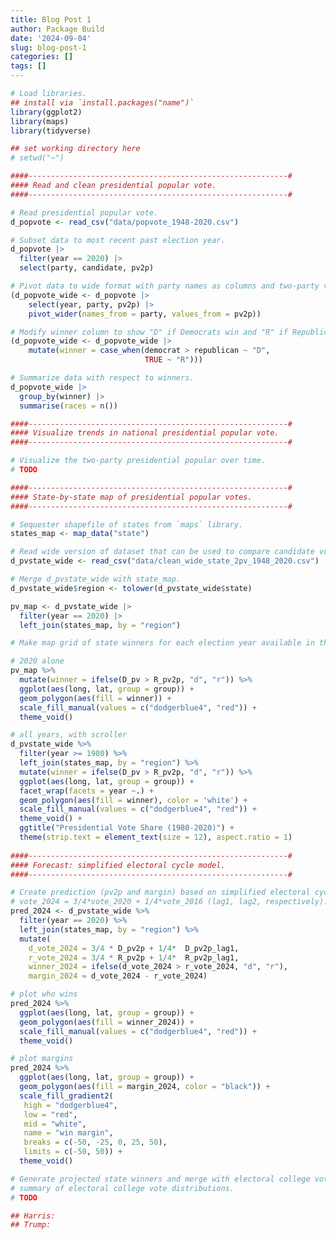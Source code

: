 ```yaml
---
title: Blog Post 1
author: Package Build
date: '2024-09-04'
slug: blog-post-1
categories: []
tags: []
---
```


```r
# Load libraries.
## install via `install.packages("name")`
library(ggplot2)
library(maps)
library(tidyverse)

## set working directory here
# setwd("~")

####----------------------------------------------------------#
#### Read and clean presidential popular vote.
####----------------------------------------------------------#

# Read presidential popular vote. 
d_popvote <- read_csv("data/popvote_1948-2020.csv")

# Subset data to most recent past election year. 
d_popvote |> 
  filter(year == 2020) |> 
  select(party, candidate, pv2p)

# Pivot data to wide format with party names as columns and two-party vote share as values.
(d_popvote_wide <- d_popvote |>
    select(year, party, pv2p) |>
    pivot_wider(names_from = party, values_from = pv2p))

# Modify winner column to show "D" if Democrats win and "R" if Republicans win. 
(d_popvote_wide <- d_popvote_wide |> 
    mutate(winner = case_when(democrat > republican ~ "D",
                              TRUE ~ "R")))

# Summarize data with respect to winners. 
d_popvote_wide |> 
  group_by(winner) |>
  summarise(races = n())

####----------------------------------------------------------#
#### Visualize trends in national presidential popular vote. 
####----------------------------------------------------------#

# Visualize the two-party presidential popular over time. 
# TODO

####----------------------------------------------------------#
#### State-by-state map of presidential popular votes.
####----------------------------------------------------------#

# Sequester shapefile of states from `maps` library.
states_map <- map_data("state")

# Read wide version of dataset that can be used to compare candidate votes with one another. 
d_pvstate_wide <- read_csv("data/clean_wide_state_2pv_1948_2020.csv")

# Merge d_pvstate_wide with state_map.
d_pvstate_wide$region <- tolower(d_pvstate_wide$state)

pv_map <- d_pvstate_wide |>
  filter(year == 2020) |>
  left_join(states_map, by = "region")

# Make map grid of state winners for each election year available in the dataset. 

# 2020 alone
pv_map %>% 
  mutate(winner = ifelse(D_pv > R_pv2p, "d", "r")) %>% 
  ggplot(aes(long, lat, group = group)) +
  geom_polygon(aes(fill = winner)) +
  scale_fill_manual(values = c("dodgerblue4", "red")) +
  theme_void()

# all years, with scroller
d_pvstate_wide %>% 
  filter(year >= 1980) %>% 
  left_join(states_map, by = "region") %>% 
  mutate(winner = ifelse(D_pv > R_pv2p, "d", "r")) %>% 
  ggplot(aes(long, lat, group = group)) +
  facet_wrap(facets = year ~.) +
  geom_polygon(aes(fill = winner), color = 'white') +
  scale_fill_manual(values = c("dodgerblue4", "red")) +
  theme_void() +
  ggtitle("Presidential Vote Share (1980-2020)") +
  theme(strip.text = element_text(size = 12), aspect.ratio = 1)
  
####----------------------------------------------------------#
#### Forecast: simplified electoral cycle model. 
####----------------------------------------------------------#

# Create prediction (pv2p and margin) based on simplified electoral cycle model: 
# vote_2024 = 3/4*vote_2020 + 1/4*vote_2016 (lag1, lag2, respectively). 
pred_2024 <- d_pvstate_wide %>% 
  filter(year == 2020) %>% 
  left_join(states_map, by = "region") %>%
  mutate(
    d_vote_2024 = 3/4 * D_pv2p + 1/4*  D_pv2p_lag1,
    r_vote_2024 = 3/4 * R_pv2p + 1/4*  R_pv2p_lag1,
    winner_2024 = ifelse(d_vote_2024 > r_vote_2024, "d", "r"),
    margin_2024 = d_vote_2024 - r_vote_2024)

# plot who wins
pred_2024 %>% 
  ggplot(aes(long, lat, group = group)) +
  geom_polygon(aes(fill = winner_2024)) +
  scale_fill_manual(values = c("dodgerblue4", "red")) +
  theme_void()

# plot margins
pred_2024 %>% 
  ggplot(aes(long, lat, group = group)) +
  geom_polygon(aes(fill = margin_2024, color = "black")) +
  scale_fill_gradient2(
   high = "dodgerblue4",
   low = "red",
   mid = "white",
   name = "win margin",
   breaks = c(-50, -25, 0, 25, 50),
   limits = c(-50, 50)) +
  theme_void()

# Generate projected state winners and merge with electoral college votes to make 
# summary of electoral college vote distributions. 
# TODO

## Harris: 
## Trump: 
```
